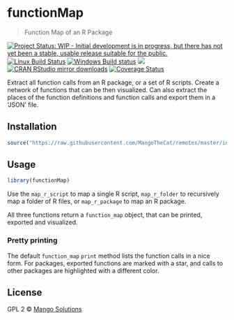 
# functionMap

> Function Map of an R Package

[![Project Status: WIP - Initial development is in progress, but there has not yet been a stable, usable release suitable for the public.](http://www.repostatus.org/badges/latest/wip.svg)](http://www.repostatus.org/#wip)
[![Linux Build Status](https://travis-ci.org/MangoTheCat/functionMap.svg?branch=master)](https://travis-ci.org/MangoTheCat/functionMap)
[![Windows Build status](https://ci.appveyor.com/api/projects/status/github/MangoTheCat/functionMap?svg=true)](https://ci.appveyor.com/project/gaborcsardi/functionMap)
[![](http://www.r-pkg.org/badges/version/functionMap)](http://www.r-pkg.org/pkg/functionMap)
[![CRAN RStudio mirror downloads](http://cranlogs.r-pkg.org/badges/functionMap)](http://www.r-pkg.org/pkg/functionMap)
[![Coverage Status](https://img.shields.io/codecov/c/github/MangoTheCat/functionMap/master.svg)](https://codecov.io/github/MangoTheCat/functionMap?branch=master)

Extract all function calls from an R package, or a set of R
scripts. Create a network of functions that can be then visualized.
Can also extract the places of the function definitions and function
calls and export them in a 'JSON' file.

## Installation

```r
source("https://raw.githubusercontent.com/MangoTheCat/remotes/master/install-github.R")$value("mangothecat/functionMap")
```

## Usage

```r
library(functionMap)
```

Use the `map_r_script` to map a single R script, `map_r_folder` to
recursively map a folder of R files, or `map_r_package` to map an
R package.

All three functions return a `function_map` object, that can be
printed, exported and visualized.

### Pretty printing

The default `function_map` `print` method lists the function calls
in a nice form. For packages, exported functions are marked with a
star, and calls to other packages are highlighted with a different
color.



## License

GPL 2 © [Mango Solutions](https://github.com/mangothecat)
